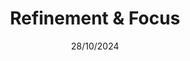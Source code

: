---
assignment: 2
layout: "@layouts/AssignmentLayout.astro"
date: 28/10/2024
title: Refinement & Focus
description: Abbiamo definito i bisogni più significativi degli utenti e una value proposition chiara, focalizzata su problemi concreti, per guidare lo sviluppo di soluzioni innovative e rilevanti.
published: true
data: {
    "Presentation": "https://github.com/WeridFire/Human-Computer-Interaction/raw/refs/heads/main/C2/PRESENTAZIONE%20REFINEMENT%20E%20FOCUS.pdf",
    "Prototype": "tbd"
}
presentation: 
---